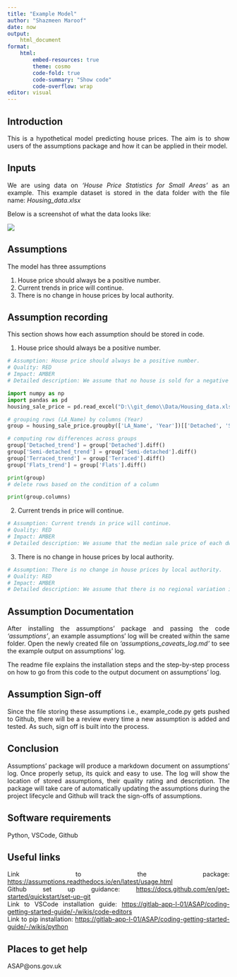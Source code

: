 ```yaml
---
title: "Example Model"
author: "Shazmeen Maroof"
date: now
output:
    html_document
format: 
    html:
        embed-resources: true
        theme: cosmo
        code-fold: true
        code-summary: "Show code"
        code-overflow: wrap
editor: visual
---
```


<div style="text-align: justify"> 


## Introduction
This is a hypothetical model predicting house prices. The aim is to show users of the assumptions package and how it can be applied in their model.


## Inputs
We are using data on *'House Price Statistics for Small Areas'* as an example. This example dataset is stored in the data folder with the file name: *Housing_data.xlsx*  

Below is a screenshot of what the data looks like:  

![](D:\Picture1.png)

## Assumptions  
The model has three assumptions  

1. House price should always be a positive number.
2. Current trends in price will continue.
3. There is no change in house prices by local authority.  

## Assumption recording

This section shows how each assumption should be stored in code.  

1) House price should always be a positive number.

```python
# Assumption: House price should always be a positive number.
# Quality: RED
# Impact: AMBER
# Detailed description: We assume that no house is sold for a negative amount or for no value.

import numpy as np
import pandas as pd
housing_sale_price = pd.read_excel("D:\\git_demo\\Data/Housing_data.xlsx", sheet_name="median_sale_price")

# grouping rows (LA_Name) by columns (Year)
group = housing_sale_price.groupby(['LA_Name', 'Year'])[['Detached', 'Semi-detached', 'Terraced', 'Flats']].first()

# computing row differences across groups
group['Detached_trend'] = group['Detached'].diff()
group['Semi-detached_trend'] = group['Semi-detached'].diff()
group['Terraced_trend'] = group['Terraced'].diff()
group['Flats_trend'] = group['Flats'].diff()

print(group)
# delete rows based on the condition of a column

print(group.columns)

```

  2) Current trends in price will continue.

```python
# Assumption: Current trends in price will continue.
# Quality: RED
# Impact: AMBER
# Detailed description: We assume that the median sale price of each dwelling type in a local authority in time 't' should be less than time 't+1'.
```

3) There is no change in house prices by local authority.  

```python
# Assumption: There is no change in house prices by local authority.
# Quality: RED
# Impact: AMBER
# Detailed description: We assume that there is no regional variation in house prices. 
```


## Assumption Documentation 

After installing the assumptions' package and passing the code *'assumptions'*, an example assumptions' log will be created within the same folder. Open the newly created file on *'assumptions_caveats_log.md'* to see the example output on assumptions' log.

The readme file explains the installation steps and the step-by-step process on how to go from this code to the output document on assumptions' log.

## Assumption Sign-off  

Since the file storing these assumptions i.e., example_code.py gets pushed to Github, there will be a review every time a new assumption is added and tested. As such, sign off is built into the process.

## Conclusion  

Assumptions’ package will produce a markdown document on assumptions’ log. Once properly setup, its quick and easy to use. The log will show the location of stored assumptions, their quality rating and description. The package will take care of automatically updating the assumptions during the project lifecycle and Github will track the sign-offs of assumptions. 

## Software requirements  

Python, VSCode, Github

## Useful links  

Link to the package: <https://assumptions.readthedocs.io/en/latest/usage.html>  
Github set up guidance: <https://docs.github.com/en/get-started/quickstart/set-up-git>  
Link to VSCode installation guide: <https://gitlab-app-l-01/ASAP/coding-getting-started-guide/-/wikis/code-editors>  
Link to pip installation: <https://gitlab-app-l-01/ASAP/coding-getting-started-guide/-/wikis/python>  

## Places to get help
ASAP@ons.gov.uk

</div>